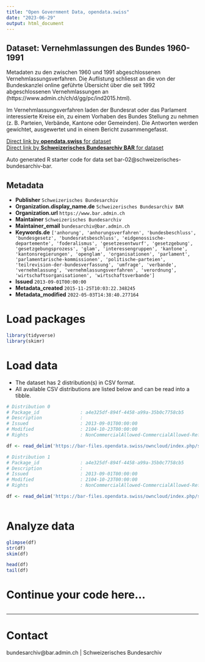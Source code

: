 ```yaml
---
title: "Open Government Data, opendata.swiss"
date: "2023-06-29"
output: html_document
---
```


## Dataset: Vernehmlassungen des Bundes 1960-1991

Metadaten zu den zwischen 1960 und 1991 abgeschlossenen Vernehmlassungsverfahren. Die Auflistung schliesst an die von der Bundeskanzlei online geführte Übersicht über die seit 1992 abgeschlossenen Vernehmlassungen an (https://www.admin.ch/ch/d/gg/pc/ind2015.html).

Im Vernehmlassungsverfahren laden der Bundesrat oder das Parlament interessierte Kreise ein, zu einem Vorhaben des Bundes Stellung zu nehmen (z. B. Parteien, Verbände, Kantone oder Gemeinden). Die Antworten werden gewichtet, ausgewertet und in einem Bericht zusammengefasst.

[Direct link by **opendata.swiss** for dataset](https://opendata.swiss/de/dataset/federal-consultations-1960-1991)<br>
[Direct link by **Schweizerisches Bundesarchiv BAR** for dataset]()

Auto generated R starter code for data set bar-02@schweizerisches-bundesarchiv-bar.

## Metadata

- **Publisher** `Schweizerisches Bundesarchiv`
- **Organization.display_name.de** `Schweizerisches Bundesarchiv BAR`
- **Organization.url** `https://www.bar.admin.ch`
- **Maintainer** `Schweizerisches Bundesarchiv`
- **Maintainer_email** `bundesarchiv@bar.admin.ch`
- **Keywords.de** `['anhorung', 'anhorungsverfahren', 'bundesbeschluss', 'bundesgesetz', 'bundesratsbeschluss', 'eidgenossische-departemente', 'foderalismus', 'gesetzesentwurf', 'gesetzgebung', 'gesetzgebungsprozess', 'glam', 'interessengruppen', 'kantone', 'kantonsregierungen', 'openglam', 'organisationen', 'parlament', 'parlamentarische-kommissionen', 'politische-parteien', 'teilrevision-der-bundesverfassung', 'umfrage', 'verbande', 'vernehmlassung', 'vernehmlassungsverfahren', 'verordnung', 'wirtschaftsorganisationen', 'wirtschaftsverbande']`
- **Issued** `2013-09-01T00:00:00`
- **Metadata_created** `2015-11-25T10:03:22.348245`
- **Metadata_modified** `2022-05-03T14:38:40.277164`


# Load packages

```r

library(tidyverse)
library(skimr)

```

# Load data

-   The dataset has 2 distribution(s) in CSV format.
-   All available CSV distributions are listed below and can be read into a tibble.

```r

# Distribution 0
# Package_id               : a4e325df-894f-4458-a99a-35b0c7758cb5
# Description              : 
# Issued                   : 2013-09-01T00:00:00
# Modified                 : 2104-10-23T00:00:00
# Rights                   : NonCommercialAllowed-CommercialAllowed-ReferenceNotRequired

df <- read_delim('https://bar-files.opendata.swiss/owncloud/index.php/s/hpjA2U6dpexzysb')

# Distribution 1
# Package_id               : a4e325df-894f-4458-a99a-35b0c7758cb5
# Description              : 
# Issued                   : 2013-09-01T00:00:00
# Modified                 : 2104-10-23T00:00:00
# Rights                   : NonCommercialAllowed-CommercialAllowed-ReferenceNotRequired

df <- read_delim('https://bar-files.opendata.swiss/owncloud/index.php/s/kFRaqO7oCRodV5d')



```

# Analyze data

```r

glimpse(df)
str(df)
skim(df)

head(df)
tail(df)

```

# Continue your code here...

```r

```

------------------------------------------------------------------------

# Contact

bundesarchiv@bar.admin.ch | Schweizerisches Bundesarchiv
